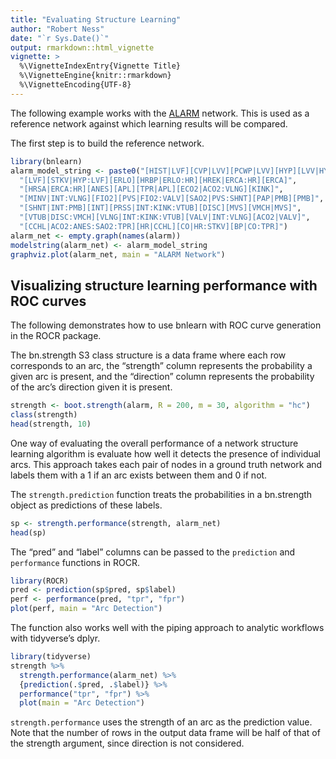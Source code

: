 ```yaml
---
title: "Evaluating Structure Learning"
author: "Robert Ness"
date: "`r Sys.Date()`"
output: rmarkdown::html_vignette
vignette: >
  %\VignetteIndexEntry{Vignette Title}
  %\VignetteEngine{knitr::rmarkdown}
  %\VignetteEncoding{UTF-8}
---
```


The following example works with the [ALARM](http://www.bnlearn.com/bnrepository/#alarm) network.  This is used as a reference network against which learning results will be compared.

The first step is to build the reference network.

```r
library(bnlearn)
alarm_model_string <- paste0("[HIST|LVF][CVP|LVV][PCWP|LVV][HYP][LVV|HYP:LVF]",
  "[LVF][STKV|HYP:LVF][ERLO][HRBP|ERLO:HR][HREK|ERCA:HR][ERCA]",
  "[HRSA|ERCA:HR][ANES][APL][TPR|APL][ECO2|ACO2:VLNG][KINK]",
  "[MINV|INT:VLNG][FIO2][PVS|FIO2:VALV][SAO2|PVS:SHNT][PAP|PMB][PMB]",
  "[SHNT|INT:PMB][INT][PRSS|INT:KINK:VTUB][DISC][MVS][VMCH|MVS]",
  "[VTUB|DISC:VMCH][VLNG|INT:KINK:VTUB][VALV|INT:VLNG][ACO2|VALV]",
  "[CCHL|ACO2:ANES:SAO2:TPR][HR|CCHL][CO|HR:STKV][BP|CO:TPR]") 
alarm_net <- empty.graph(names(alarm)) 
modelstring(alarm_net) <- alarm_model_string
graphviz.plot(alarm_net, main = "ALARM Network")
```

## Visualizing structure learning performance with ROC curves

The following demonstrates how to use bnlearn with ROC curve generation in the ROCR package.

The bn.strength S3 class structure is a data frame where each row corresponds to an arc, the "strength" column represents the probability a given arc is present, and the "direction" column represents the probability of the arc's direction given it is present.

```r
strength <- boot.strength(alarm, R = 200, m = 30, algorithm = "hc")
class(strength)
head(strength, 10)
```

One way of evaluating the overall performance of a network structure learning algorithm is evaluate how well it detects the presence of individual arcs.  This approach takes each pair of nodes in a ground truth network and labels them with a 1 if an arc exists between them and 0 if not.  

The ```strength.prediction``` function treats the probabilities in a bn.strength object as predictions of these labels.  

```r
sp <- strength.performance(strength, alarm_net)
head(sp)
```

The "pred" and "label" columns can be passed to the ```prediction``` and ```performance``` functions in ROCR.  

```r
library(ROCR)
pred <- prediction(sp$pred, sp$label)
perf <- performance(pred, "tpr", "fpr")
plot(perf, main = "Arc Detection")
```

The function also works well with the piping approach to analytic workflows with tidyverse's dplyr.

```r
library(tidyverse)
strength %>%
  strength.performance(alarm_net) %>%
  {prediction(.$pred, .$label)} %>%
  performance("tpr", "fpr") %>%
  plot(main = "Arc Detection")
```

```strength.performance``` uses the strength of an arc as the prediction value.  Note that the number of rows in the output data frame will be half of that of the strength argument, since direction is not considered.

